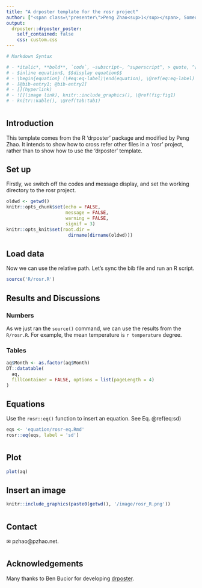 ```yaml
---
title: "A drposter template for the rosr project"
author: ["<span class=\"presenter\">Peng Zhao<sup>1</sup></span>, Someone Else<sup>1, 2</sup><ol class=\"affiliations\"><li>Max Planck Institute for Chemistry, Mainz, Germany</li><li>Far Far Away</li></ol>"]
output:
  drposter::drposter_poster:
    self_contained: false
    css: custom.css
---
```


```r
# Markdown Syntax

# - *italic*, **bold**, `code`, ~subscript~, ^superscript^, > quote, ^[footnote]
# - $inline equation$, $$display equation$$
# - \begin{equation} (\#eq:eq-label)\end(equation), \@ref(eq:eq-label)
# - [@bib-entry1; @bib-entry2]
# - [](hyperlink)
# - ![](image link), knitr::include_graphics(), \@ref(fig:fig1)
# - knitr::kable(), \@ref(tab:tab1)
```


# {.col-2}

## Introduction

This template comes from the R 'drposter' package and modified by Peng Zhao. It intends to show how to cross refer other files in a 'rosr' project, rather than to show how to use the 'drposter' template.

## Set up

Firstly, we switch off the codes and message display, and set the working directory to the rosr project.

```r
oldwd <- getwd()
knitr::opts_chunk$set(echo = FALSE, 
                      message = FALSE, 
                      warning = FALSE, 
                      signif = 3)
knitr::opts_knit$set(root.dir = 
                       dirname(dirname(oldwd)))
```

## Load data

Now we can use the relative path. Let's sync the bib file and run an R script.

```r
source('R/rosr.R')
```

## Results and Discussions

### Numbers

As we just ran the `source()` command, we can use the results from the `R/rosr.R`. For example, the mean temperature is `r temperature` degree.

### Tables


```r
aq$Month <- as.factor(aq$Month)
DT::datatable(
  aq, 
  fillContainer = FALSE, options = list(pageLength = 4)
)
```

## Equations

Use the `rosr::eq()` function to insert an equation. See Eq. \@ref(eq:sd)

```r
eqs <- 'equation/rosr-eq.Rmd'
rosr::eq(eqs, label = 'sd')
```

# {.col-2}


## Plot

```r
plot(aq)
```

## Insert an image


```r
knitr::include_graphics(paste0(getwd(), '/image/rosr_R.png'))
```


# {.col-2}

## Contact {style="--header-color:darkred; --other-color-for-h2-gradient:red;"}

&#9993; pzhao\@pzhao.net. 


# {.col-2}

## Acknowledgements

Many thanks to Ben Bucior for developing [drposter](https://github.com/bbucior/drposter).

